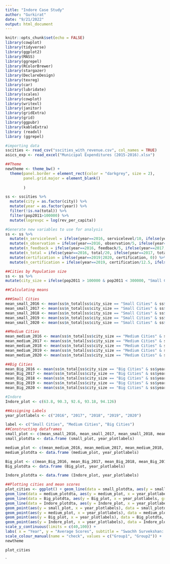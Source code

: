 ```yaml
---
title: "Indore Case Study"
author: "Gurkirat"
date: "9/21/2022"
output: html_document
---
```


```r
knitr::opts_chunk$set(echo = FALSE)
library(cowplot)
library(tidyverse)
library(ggplot2)
library(MASS)
library(ggrepel)
library(RColorBrewer)
library(stargazer)
library(DeclareDesign)
library(texreg)
library(car)
library(lubridate)
library(scales)
library(cowplot)
library(writexl)
library(janitor)
library(gridExtra)
library(grid)
library(ggpubr)
library(kableExtra)
library (readxl)
library (ggrepel)
```

```r
#importing data
sscities <- read_csv("sscities_with_revenue.csv", col_names = TRUE)
asics_exp <- read_excel("Municipal Expenditures (2015-2016).xlsx")
```

```r
##Theme
newtheme <- theme_bw() +
  theme(panel.border = element_rect(color = "darkgrey", size = 2), 
        panel.grid.major = element_blank()
        
        )
```

```r
ss <- sscities %>% 
  mutate(city = as.factor(city)) %>% 
  mutate(year = as.factor(year)) %>% 
  filter(!is.na(total)) %>% 
  filter(pop2011>100000) %>% 
  mutate(logrevpc = log(rev_per_capita))

#Generate new variables to use for analysis 
ss <- ss %>% 
  mutate(n_servicelevel = ifelse(year==2016, servicelevel/10, ifelse(year==2017, servicelevel/9, ifelse(year==2018, servicelevel/14, ifelse(year==2019, servicelevel/12.5, ifelse(year==2020, servicelevel/15, NA)))))) %>% 
  mutate(n_observation = ifelse(year==2016, observation/5, ifelse(year==2017, observation/5, ifelse(year==2018, observation/12, ifelse(year==2019, observation/12.5, ifelse(year==2020, observation/15, NA)))))) %>% 
  mutate(n_feedback = ifelse(year==2016, feedback/5, ifelse(year==2017, feedback/6, ifelse(year==2018, feedback/14, ifelse(year==2019, feedback/12.5, ifelse(year==2020, feedback/15, NA)))))) %>% 
  mutate(n_total = ifelse(year==2016, total/20, ifelse(year==2017, total/20, ifelse(year==2018, total/40, ifelse(year==2019, total/50, ifelse(year==2020, total/60, NA)))))) %>% 
  mutate(certification = ifelse(year==2019|2020, certification, 0)) %>% 
  mutate(n_certification = ifelse(year==2019, certification/12.5, ifelse(year==2020, certification/15, NA))) 
```

```r
##Cities by Population size
ss <- ss %>% 
mutate(city_size = ifelse(pop2011 > 100000 & pop2011 < 300000, "Small Cities", ifelse(pop2011 > 300000 & pop2011 < 1000000, "Medium Cities", "Big Cities")))

##Calculating means

###Small Cities
mean_small_2016 <- mean(ss$n_total[ss$city_size == "Small Cities" & ss$year == 2016])
mean_small_2017 <- mean(ss$n_total[ss$city_size == "Small Cities" & ss$year == 2017])
mean_small_2018 <- mean(ss$n_total[ss$city_size == "Small Cities" & ss$year == 2018])
mean_small_2019 <- mean(ss$n_total[ss$city_size == "Small Cities" & ss$year == 2019])
mean_small_2020 <- mean(ss$n_total[ss$city_size == "Small Cities" & ss$year == 2020])

##Medium Cities
mean_medium_2016 <- mean(ss$n_total[ss$city_size == "Medium Cities" & ss$year == 2016])
mean_medium_2017 <- mean(ss$n_total[ss$city_size == "Medium Cities" & ss$year == 2017])
mean_medium_2018 <- mean(ss$n_total[ss$city_size == "Medium Cities" & ss$year == 2018])
mean_medium_2019 <- mean(ss$n_total[ss$city_size == "Medium Cities" & ss$year == 2019])
mean_medium_2020 <- mean(ss$n_total[ss$city_size == "Medium Cities" & ss$year == 2020])

##Big Cities
mean_Big_2016 <- mean(ss$n_total[ss$city_size == "Big Cities" & ss$year == 2016])
mean_Big_2017 <- mean(ss$n_total[ss$city_size == "Big Cities" & ss$year == 2017])
mean_Big_2018 <- mean(ss$n_total[ss$city_size == "Big Cities" & ss$year == 2018])
mean_Big_2019 <- mean(ss$n_total[ss$city_size == "Big Cities" & ss$year == 2019])
mean_Big_2020 <- mean(ss$n_total[ss$city_size == "Big Cities" & ss$year == 2020])

#Indore
Indore_plot <- c(63.8, 90.3, 92.6, 93.18, 94.126)

##Assigning Labels
year_plotlabels <- c("2016", "2017", "2018", "2019", "2020")

label <- c("Small Cities", "Medium Cities", "Big Cities")
##Constructing dataframes
small_plot <- c(mean_small_2016, mean_small_2017, mean_small_2018, mean_small_2019, mean_small_2020)
small_plotdta <- data.frame (small_plot, year_plotlabels)

medium_plot <- c(mean_medium_2016, mean_medium_2017, mean_medium_2018, mean_medium_2019, mean_medium_2020)
medium_plotdta <- data.frame (medium_plot, year_plotlabels)

Big_plot <- c(mean_Big_2016, mean_Big_2017, mean_Big_2018, mean_Big_2019, mean_Big_2020)
Big_plotdta <- data.frame (Big_plot, year_plotlabels)

Indore_plotdta <- data.frame (Indore_plot, year_plotlabels)

##Plotting cities and mean scores
plot_cities <- ggplot() + geom_line(data = small_plotdta, aes(y = small_plot, x = year_plotlabels,group = 1), colour = "blue") + 
geom_line(data = medium_plotdta, aes(y = medium_plot, x = year_plotlabels, group = 1),  colour = "green" ) +
geom_line(data = Big_plotdta, aes(y = Big_plot, x = year_plotlabels, group = 1), colour = "Black") +
geom_line(data = Indore_plotdta, aes(y = Indore_plot, x = year_plotlabels, group = 1), linetype = "dotted", colour = "red") +
geom_point(aes(y = small_plot, x = year_plotlabels), data = small_plotdta, colour = "blue", size = 1.5) +
geom_point(aes(y = medium_plot, x = year_plotlabels), data = medium_plotdta, colour = "green", size = 1.5) +
geom_point(aes(y = Big_plot, x = year_plotlabels), data = Big_plotdta, colour = "Black", size = 1.5) +
geom_point(aes(y = Indore_plot, x = year_plotlabels), data = Indore_plotdta, colour = "red", size = 1.5) +
scale_y_continuous(limits = c(40,100)) +
labs( x = "Year", y = "Average Scores", subtitle = "Swachh Survekshan: Average Scores by City Size between 2016 and 2020") +
scale_colour_manual(name = "check", values = c("Group1", "Group2")) +
newtheme

plot_cities

```


`


